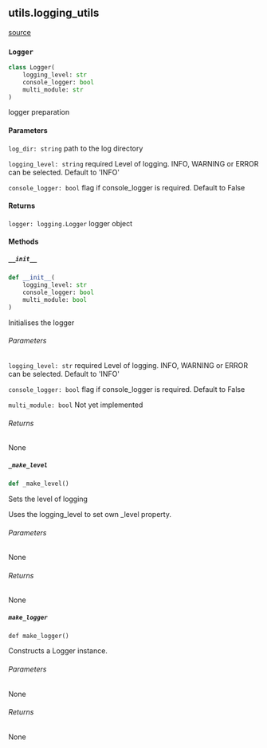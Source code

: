 ## utils.logging_utils
[source](https://github.com/Health-Informatics-UoN/lettuce/tree/main/Lettuce/utils/logging_utils.py)
### `Logger`
```python
class Logger(
	logging_level: str
	console_logger: bool
	multi_module: str
)
```

logger preparation


#### Parameters
`log_dir: string`
path to the log directory

`logging_level: string`
required Level of logging. INFO, WARNING or ERROR can be selected. Default to 'INFO'

`console_logger: bool`
flag if console_logger is required. Default to False

#### Returns
`logger: logging.Logger`
logger object


#### Methods

##### `__init__`
```python
def __init__(
	logging_level: str
	console_logger: bool
	multi_module: bool
)
```

Initialises the logger

###### Parameters
`logging_level: str`
required Level of logging. INFO, WARNING or ERROR can be selected. Default to 'INFO'

`console_logger: bool`
flag if console_logger is required. Default to False

`multi_module: bool`
Not yet implemented

###### Returns
None

##### `_make_level`
```python
def _make_level()
```

Sets the level of logging

Uses the logging_level to set own _level property.

###### Parameters
None

###### Returns
None



##### `make_logger`
```
def make_logger()
```

Constructs a Logger instance.

###### Parameters
None

###### Returns
None

